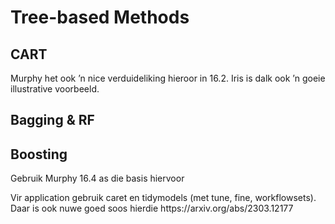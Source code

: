 # Tree-based Methods

## CART

Murphy het ook 'n nice verduideliking hieroor in 16.2. Iris is dalk ook 'n goeie illustrative voorbeeld.

## Bagging & RF

## Boosting

Gebruik Murphy 16.4 as die basis hiervoor

Vir application gebruik caret en tidymodels (met tune, fine, workflowsets). Daar is ook nuwe goed soos hierdie https://arxiv.org/abs/2303.12177
